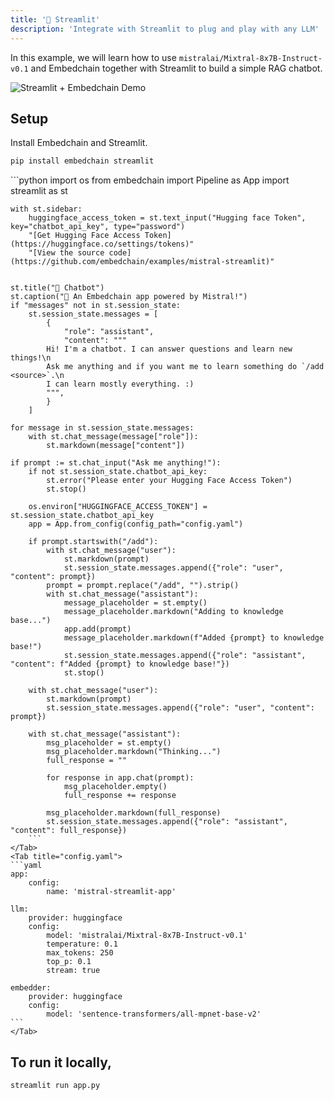 ```yaml
---
title: '🚀 Streamlit'
description: 'Integrate with Streamlit to plug and play with any LLM'
---
```


In this example, we will learn how to use `mistralai/Mixtral-8x7B-Instruct-v0.1` and Embedchain together with Streamlit to build a simple RAG chatbot.

![Streamlit + Embedchain Demo](https://github.com/embedchain/embedchain/assets/73601258/052f7378-797c-41cf-ac81-f004d0d44dd1)

## Setup

Install Embedchain and Streamlit.
```bash
pip install embedchain streamlit
```
<Tabs>
    <Tab title="app.py">
    ```python
    import os
    from embedchain import Pipeline as App
    import streamlit as st

    with st.sidebar:
        huggingface_access_token = st.text_input("Hugging face Token", key="chatbot_api_key", type="password")
        "[Get Hugging Face Access Token](https://huggingface.co/settings/tokens)"
        "[View the source code](https://github.com/embedchain/examples/mistral-streamlit)"


    st.title("💬 Chatbot")
    st.caption("🚀 An Embedchain app powered by Mistral!")
    if "messages" not in st.session_state:
        st.session_state.messages = [
            {
                "role": "assistant",
                "content": """
            Hi! I'm a chatbot. I can answer questions and learn new things!\n
            Ask me anything and if you want me to learn something do `/add <source>`.\n
            I can learn mostly everything. :)
            """,
            }
        ]

    for message in st.session_state.messages:
        with st.chat_message(message["role"]):
            st.markdown(message["content"])

    if prompt := st.chat_input("Ask me anything!"):
        if not st.session_state.chatbot_api_key:
            st.error("Please enter your Hugging Face Access Token")
            st.stop()

        os.environ["HUGGINGFACE_ACCESS_TOKEN"] = st.session_state.chatbot_api_key
        app = App.from_config(config_path="config.yaml")

        if prompt.startswith("/add"):
            with st.chat_message("user"):
                st.markdown(prompt)
                st.session_state.messages.append({"role": "user", "content": prompt})
            prompt = prompt.replace("/add", "").strip()
            with st.chat_message("assistant"):
                message_placeholder = st.empty()
                message_placeholder.markdown("Adding to knowledge base...")
                app.add(prompt)
                message_placeholder.markdown(f"Added {prompt} to knowledge base!")
                st.session_state.messages.append({"role": "assistant", "content": f"Added {prompt} to knowledge base!"})
                st.stop()

        with st.chat_message("user"):
            st.markdown(prompt)
            st.session_state.messages.append({"role": "user", "content": prompt})

        with st.chat_message("assistant"):
            msg_placeholder = st.empty()
            msg_placeholder.markdown("Thinking...")
            full_response = ""

            for response in app.chat(prompt):
                msg_placeholder.empty()
                full_response += response

            msg_placeholder.markdown(full_response)
            st.session_state.messages.append({"role": "assistant", "content": full_response})
        ```
    </Tab>
    <Tab title="config.yaml">
    ```yaml
    app:
        config:
            name: 'mistral-streamlit-app'

    llm:
        provider: huggingface
        config:
            model: 'mistralai/Mixtral-8x7B-Instruct-v0.1'
            temperature: 0.1
            max_tokens: 250
            top_p: 0.1
            stream: true

    embedder:
        provider: huggingface
        config:
            model: 'sentence-transformers/all-mpnet-base-v2'
    ```
    </Tab>
</Tabs>

## To run it locally,

```bash
streamlit run app.py
```
